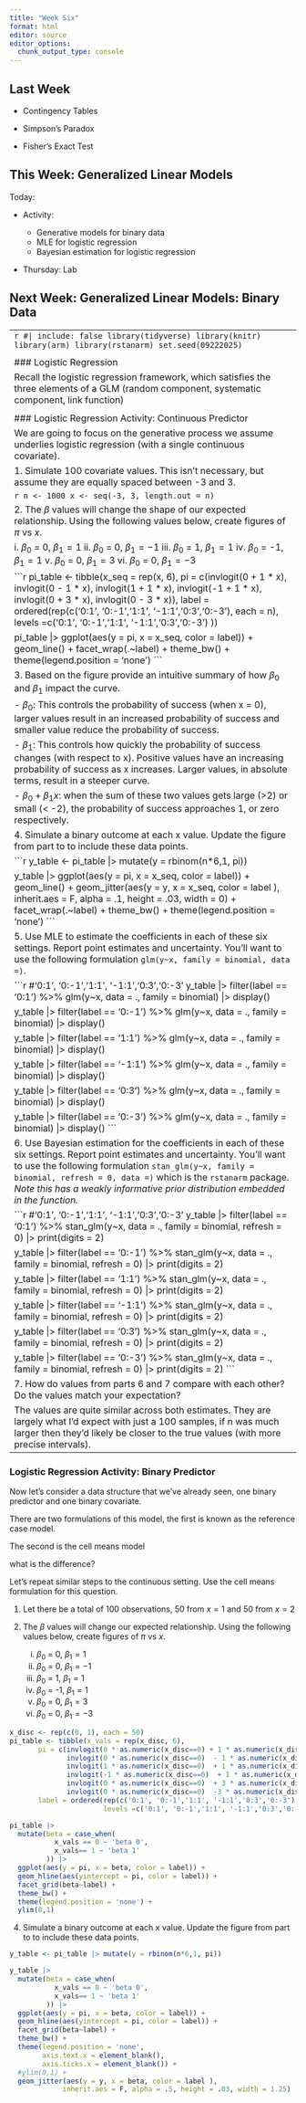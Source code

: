 ```yaml
---
title: "Week Six"
format: html
editor: source
editor_options: 
  chunk_output_type: console
---
```


## Last Week

- Contingency Tables

- Simpson's Paradox

- Fisher's Exact Test

## This Week: Generalized Linear Models

Today:

- Activity:

    - Generative models for binary data
    - MLE for logistic regression
    - Bayesian estimation for logistic regression


- Thursday: Lab 

## Next Week: Generalized Linear Models: Binary Data


------------------------------------------------------------------------
```r
#| include: false
library(tidyverse)
library(knitr)
library(arm)
library(rstanarm)
set.seed(09222025)
```

\newpage

### Logistic Regression

Recall the logistic regression framework, which satisfies the three elements of a GLM (random component, systematic component, link function)

\begin{align*}
y & \sim Bernoulli(\pi) \\
\pi & = \frac{\exp(\beta_0 + \beta_1 x)}{1 + \exp(\beta_0 + \beta_1 x)}\\
\pi & = logit^{-1}(\beta_0 + \beta_1 x)\\
\end{align*}

### Logistic Regression Activity: Continuous Predictor

We are going to focus on the generative process we assume underlies logistic regression (with a single continuous covariate).

1. Simulate 100 covariate values. This isn't necessary, but assume they are equally spaced between -3 and 3.

```r
n <- 1000
x <- seq(-3, 3, length.out = n)
```

2. The $\beta$ values will change the shape of our expected relationship. Using the following values below, create figures of $\pi$ vs $x$.

    i. $\beta_0$ = 0, $\beta_1 = 1$
    ii. $\beta_0$ = 0, $\beta_1 = -1$
    iii. $\beta_0$ = 1, $\beta_1 = 1$
    iv. $\beta_0$ = -1, $\beta_1 = 1$
    v. $\beta_0$ = 0, $\beta_1 = 3$
    vi. $\beta_0$ = 0, $\beta_1 = -3$
    
```r
pi_table <- tibble(x_seq = rep(x, 6),
       pi = c(invlogit(0 + 1 * x),
              invlogit(0 - 1 * x),
              invlogit(1 + 1 * x),
              invlogit(-1 + 1 * x),
              invlogit(0 + 3 * x),
              invlogit(0 - 3 * x)),
       label = ordered(rep(c('0:1', '0:-1','1:1', '-1:1','0:3','0:-3'), each = n), 
                       levels =c('0:1', '0:-1','1:1', '-1:1','0:3','0:-3') ))

pi_table |>
  ggplot(aes(y = pi, x = x_seq, color = label)) +
  geom_line() + 
  facet_wrap(.~label) + 
  theme_bw() +
  theme(legend.position = 'none')
```
    
3. Based on the figure provide an intuitive summary of how $\beta_0$ and $\beta_1$ impact the curve.

- $\beta_0$: This controls the probability of success (when x = 0), larger values result in an increased probability of success and smaller value reduce the probability of success.

- $\beta_1$: This controls how quickly the probability of success changes (with respect to x). Positive values have an increasing probability of success as x increases. Larger values, in absolute terms, result in a steeper curve.

- $\beta_0 + \beta_1 x$: when the sum of these two values gets large (>2) or small (< -2), the probability of success approaches 1, or zero respectively.

4. Simulate a binary outcome at each x value. Update the figure from part to to include these data points. 

```r
y_table <- pi_table |> mutate(y = rbinom(n*6,1, pi))

y_table |>
  ggplot(aes(y = pi, x = x_seq, color = label)) +
  geom_line() + 
  geom_jitter(aes(y = y, x = x_seq, color = label ), 
             inherit.aes = F, alpha = .1, height = .03, width = 0) +
  facet_wrap(.~label) + 
  theme_bw() +
  theme(legend.position = 'none')
```

5. Use MLE to estimate the coefficients in each of these six settings. Report point estimates and uncertainty. You'll want to use the following formulation `glm(y~x, family = binomial, data =)`. 

```r
#'0:1', '0:-1','1:1', '-1:1','0:3','0:-3'
y_table |>
  filter(label == '0:1') %>%
  glm(y~x, data = ., family = binomial) |>
  display()

y_table |>
  filter(label == '0:-1') %>%
  glm(y~x, data = ., family = binomial) |>
  display()

y_table |>
  filter(label == '1:1') %>%
  glm(y~x, data = ., family = binomial) |>
  display()

y_table |>
  filter(label == '-1:1') %>%
  glm(y~x, data = ., family = binomial) |>
  display()

y_table |>
  filter(label == '0:3') %>%
  glm(y~x, data = ., family = binomial) |>
  display()

y_table |>
  filter(label == '0:-3') %>%
  glm(y~x, data = ., family = binomial) |>
  display()
```

6. Use Bayesian estimation for the coefficients in each of these six settings. Report point estimates and uncertainty. You'll want to use the following formulation `stan_glm(y~x, family = binomial, refresh = 0, data =)` which is the `rstanarm` package. _Note this has a weakly informative prior distribution embedded in the function._

```r
#'0:1', '0:-1','1:1', '-1:1','0:3','0:-3'
y_table |>
  filter(label == '0:1') %>%
  stan_glm(y~x, data = ., family = binomial, refresh = 0) |>
  print(digits = 2)

y_table |>
  filter(label == '0:-1') %>%
  stan_glm(y~x, data = ., family = binomial, refresh = 0) |>
  print(digits = 2)

y_table |>
  filter(label == '1:1') %>%
  stan_glm(y~x, data = ., family = binomial, refresh = 0) |>
  print(digits = 2)

y_table |>
  filter(label == '-1:1') %>%
  stan_glm(y~x, data = ., family = binomial, refresh = 0) |>
  print(digits = 2)

y_table |>
  filter(label == '0:3') %>%
  stan_glm(y~x, data = ., family = binomial, refresh = 0) |>
  print(digits = 2)

y_table |>
  filter(label == '0:-3') %>%
  stan_glm(y~x, data = ., family = binomial, refresh = 0) |>
  print(digits = 2)
```

7. How do values from parts 6 and 7 compare with each other? Do the values match your expectation?

The values are quite similar across both estimates. They are largely what I'd expect with just a 100 samples, if n was much larger then they'd likely be closer to the true values (with more precise intervals).

---

### Logistic Regression Activity: Binary Predictor

Now let's consider a data structure that we've already seen, one binary predictor and one binary covariate.

There are two formulations of this model, the first is known as the reference case model.

\begin{align*}
y & \sim Bernoulli(\pi) \\
\pi & = \frac{\exp(\beta_0 + \beta_1 I_{x =1})}{1 + \exp(\beta_0 + \beta_1 I_{x =1})}\\
\pi & = logit^{-1}(\beta_0 + \beta_1 I_{x =1})\\
\end{align*}

The second is the cell means model

\begin{align*}
y & \sim Bernoulli(\pi) \\
\pi & = \frac{\exp(\beta_0 I_{x = 0}+ \beta_1 I_{x = 1})}{1 + \exp(\beta_0 I_{x = 0}+ \beta_1 I_{x =1})}\\
\pi & = logit^{-1}(\beta_0I_{x = 0} + \beta_1 I_{x =1})\\
\end{align*}

what is the difference?

Let's repeat similar steps to the continuous setting. Use the cell means formulation for this question.

1. Let there be a total of 100 observations, 50 from $x = 1$ and 50 from $x = 2$

2. The $\beta$ values will change  our expected relationship. Using the following values below, create figures of $\pi$ vs $x$.

    i. $\beta_0$ = 0, $\beta_1 = 1$
    ii. $\beta_0$ = 0, $\beta_1 = -1$
    iii. $\beta_0$ = 1, $\beta_1 = 1$
    iv. $\beta_0$ = -1, $\beta_1 = 1$
    v. $\beta_0$ = 0, $\beta_1 = 3$
    vi. $\beta_0$ = 0, $\beta_1 = -3$
 
```r
x_disc <- rep(c(0, 1), each = 50)
pi_table <- tibble(x_vals = rep(x_disc, 6),
       pi = c(invlogit(0 * as.numeric(x_disc==0) + 1 * as.numeric(x_disc==1)),
              invlogit(0 * as.numeric(x_disc==0)  - 1 * as.numeric(x_disc==1)),
              invlogit(1 * as.numeric(x_disc==0)  + 1 * as.numeric(x_disc==1)),
              invlogit(-1 * as.numeric(x_disc==0)  + 1 * as.numeric(x_disc==1)),
              invlogit(0 * as.numeric(x_disc==0)  + 3 * as.numeric(x_disc==1)),
              invlogit(0 * as.numeric(x_disc==0)  -3 * as.numeric(x_disc==1))),
       label = ordered(rep(c('0:1', '0:-1','1:1', '-1:1','0:3','0:-3'), each = n), 
                       levels =c('0:1', '0:-1','1:1', '-1:1','0:3','0:-3') ))

pi_table |>
  mutate(beta = case_when(
           x_vals == 0 ~ 'beta 0',
           x_vals== 1 ~ 'beta 1'
         )) |>
  ggplot(aes(y = pi, x = beta, color = label)) +
  geom_hline(aes(yintercept = pi, color = label)) +
  facet_grid(beta~label) + 
  theme_bw() +
  theme(legend.position = 'none') +
  ylim(0,1)
```   

4. Simulate a binary outcome at each x value. Update the figure from part to to include these data points. 

```r
y_table <- pi_table |> mutate(y = rbinom(n*6,1, pi))

y_table |>
  mutate(beta = case_when(
           x_vals == 0 ~ 'beta 0',
           x_vals== 1 ~ 'beta 1'
         )) |>
  ggplot(aes(y = pi, x = beta, color = label)) +
  geom_hline(aes(yintercept = pi, color = label)) +
  facet_grid(beta~label) + 
  theme_bw() +
  theme(legend.position = 'none',
        axis.text.x = element_blank(),
        axis.ticks.x = element_blank()) +
  #ylim(0,1) + 
  geom_jitter(aes(y = y, x = beta, color = label ), 
             inherit.aes = F, alpha = .5, height = .03, width = 1.25) 
  
```

